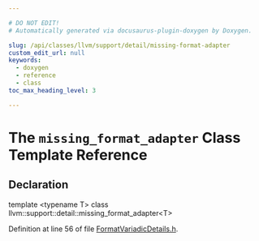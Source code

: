 ```yaml
---

# DO NOT EDIT!
# Automatically generated via docusaurus-plugin-doxygen by Doxygen.

slug: /api/classes/llvm/support/detail/missing-format-adapter
custom_edit_url: null
keywords:
  - doxygen
  - reference
  - class
toc_max_heading_level: 3

---
```





# The `missing_format_adapter` Class Template Reference

<DoxygenPage pluginConfig={pluginConfig}>



## Declaration

<CodeBlock>template &lt;typename T&gt;
class llvm::support::detail::missing_format_adapter&lt;T&gt;</CodeBlock>


Definition at line 56 of file <a href="/docs/api/files/include/include/llvm/include/llvm/support/formatvariadicdetails-h">FormatVariadicDetails.h</a>.

</DoxygenPage>
